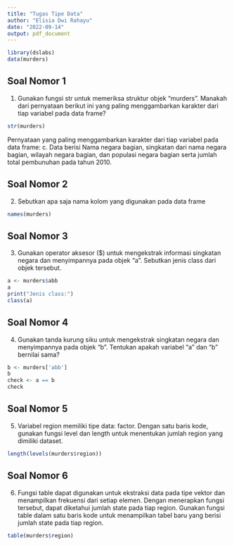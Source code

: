 ```yaml
---
title: "Tugas Tipe Data"
author: "Elisia Dwi Rahayu"
date: "2022-09-14"
output: pdf_document
---
```


```r
library(dslabs)
data(murders)
```

## Soal Nomor 1

1. Gunakan fungsi str untuk memeriksa struktur objek “murders”. Manakah dari pernyataan berikut ini yang paling menggambarkan karakter dari tiap variabel pada data frame?

```r
str(murders)
```
Pernyataan yang paling menggambarkan karakter dari tiap variabel pada data frame:
c. Data berisi Nama negara bagian, singkatan dari nama negara bagian, wilayah
negara bagian, dan populasi negara bagian serta jumlah total pembunuhan pada
tahun 2010.


## Soal Nomor 2

2. Sebutkan apa saja nama kolom yang digunakan pada data frame

```r
names(murders)
```


## Soal Nomor 3

3. Gunakan operator aksesor ($) untuk mengekstrak informasi singkatan negara dan menyimpannya pada objek “a”. Sebutkan jenis class dari objek tersebut.

```r
a <- murders$abb
a
print("Jenis class:")
class(a)
```


## Soal Nomor 4

4. Gunakan tanda kurung siku untuk mengekstrak singkatan negara dan menyimpannya pada objek “b”. Tentukan apakah variabel “a” dan “b” bernilai sama?

```r
b <- murders['abb']
b
check <- a == b
check
```


## Soal Nomor 5

5. Variabel region memiliki tipe data: factor. Dengan satu baris kode, gunakan fungsi level dan length untuk menentukan jumlah region yang dimiliki dataset.

```r
length(levels(murders$region))
```


## Soal Nomor 6

6. Fungsi table dapat digunakan untuk ekstraksi data pada tipe vektor dan menampilkan frekuensi dari setiap elemen. Dengan menerapkan fungsi tersebut, dapat diketahui jumlah state pada tiap region. Gunakan fungsi table dalam satu baris kode untuk menampilkan tabel baru yang berisi jumlah state pada tiap region.

```r
table(murders$region)
```

